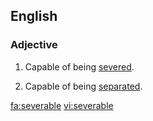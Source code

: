 ==English==

===Adjective===
{{en-adj}}

#Capable of being [[sever]]ed.
# {{legal|economics}} Capable of being [[separate]]d.

[[fa:severable]]
[[vi:severable]]